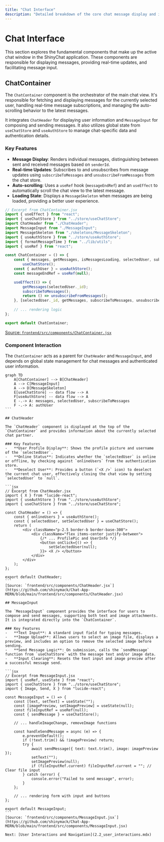 ```yaml
---
title: "Chat Interface"
description: "Detailed breakdown of the core chat message display and input components."
---
```

# Chat Interface

<TOC />

This section explores the fundamental components that make up the active chat window in the ShinyChat application. These components are responsible for displaying messages, providing real-time updates, and facilitating message input.

## ChatContainer

The `ChatContainer` component is the orchestrator of the main chat view. It's responsible for fetching and displaying messages for the currently selected user, handling real-time message subscriptions, and managing the auto-scrolling behavior to the latest messages.

It integrates `ChatHeader` for displaying user information and `MessageInput` for composing and sending messages. It also utilizes global state from `useChatStore` and `useAuthStore` to manage chat-specific data and authentication details.

### Key Features
-   **Message Display**: Renders individual messages, distinguishing between sent and received messages based on `senderId`.
-   **Real-time Updates**: Subscribes to and unsubscribes from message updates using `subscribeToMessages` and `unsubscribeFromMessages` from the chat store.
-   **Auto-scrolling**: Uses a `useRef` hook (`messageEndRef`) and an `useEffect` to automatically scroll the chat view to the latest message.
-   **Loading State**: Displays a `MessageSkeleton` when messages are being loaded, providing a better user experience.

```jsx
// Excerpt from ChatContainer.jsx
import { useEffect } from "react";
import { useChatStore } from "../store/useChatStore";
import ChatHeader from "./ChatHeader";
import MessageInput from "./MessageInput";
import MessageSkeleton from "./skeletons/MessageSkeleton";
import { useAuthStore } from "../store/useAuthStore";
import { formatMessageTime } from "../lib/utils";
import { useRef } from "react";

const ChatContainer = () => {
    const { messages, getMessages, isMessagesLoading, selectedUser, subscribeToMessages, unsubscribeFromMessages } =
        useChatStore();
    const { authUser } = useAuthStore();
    const messageEndRef = useRef(null);

    useEffect(() => {
        getMessages(selectedUser._id);
        subscribeToMessages();
        return () => unsubscribeFromMessages();
    }, [selectedUser._id, getMessages, subscribeToMessages, unsubscribeFromMessages]);
    
    // ... rendering logic
};

export default ChatContainer;
```
[Source: `frontend/src/components/ChatContainer.jsx`](https://github.com/shinymack/Chat-App-MERN/blob/main/frontend/src/components/ChatContainer.jsx)

### Component Interaction
The `ChatContainer` acts as a parent for `ChatHeader` and `MessageInput`, and depends on global state management for chat messages and authenticated user information.

````mermaid
graph TD
    A[ChatContainer] --> B[ChatHeader]
    A --> C[MessageInput]
    A --> D[MessageSkeleton]
    E[useChatStore] -- data flow --> A
    F[useAuthStore] -- data flow --> A
    E -.-> A: messages, selectedUser, subscribeToMessages
    F -.-> A: authUser
```

## ChatHeader

The `ChatHeader` component is displayed at the top of the `ChatContainer` and provides information about the currently selected chat partner.

### Key Features
-   **User Profile Display**: Shows the profile picture and username of the `selectedUser`.
-   **Online Status**: Indicates whether the `selectedUser` is online or offline, by checking against `onlineUsers` from the authentication store.
-   **Deselect User**: Provides a button (`<X />` icon) to deselect the current chat user, effectively closing the chat view by setting `selectedUser` to `null`.

```jsx
// Excerpt from ChatHeader.jsx
import { X } from "lucide-react";
import { useAuthStore } from "../store/useAuthStore";
import { useChatStore } from "../store/useChatStore";

const ChatHeader = () => {
    const { onlineUsers } = useAuthStore();
    const { selectedUser, setSelectedUser } = useChatStore();
    return (
        <div className="p-2.5 border-b border-base-300">
            <div className="flex items-center justify-between">
                {/* ... ProfilePic and UserInfo */}
                <button onClick={() => {
                    setSelectedUser(null);
                }}> <X /> </button>
            </div>
        </div>
    );
};

export default ChatHeader;
```
[Source: `frontend/src/components/ChatHeader.jsx`](https://github.com/shinymack/Chat-App-MERN/blob/main/frontend/src/components/ChatHeader.jsx)

## MessageInput

The `MessageInput` component provides the interface for users to compose and send messages, supporting both text and image attachments. It is integrated directly into the `ChatContainer`.

### Key Features
-   **Text Input**: A standard input field for typing messages.
-   **Image Upload**: Allows users to select an image file, displays a preview, and includes an option to remove the selected image before sending.
-   **Send Message Logic**: On submission, calls the `sendMessage` function from `useChatStore` with the message text and/or image data.
-   **Input Clearing**: Resets the text input and image preview after a successful message send.

```jsx
// Excerpt from MessageInput.jsx
import { useRef, useState } from "react";
import { useChatStore } from "../store/useChatStore";
import { Image, Send, X } from "lucide-react";

const MessageInput = () => {
    const [text, setText] = useState("");
    const [imagePreview, setImagePreview] = useState(null);
    const fileInputRef = useRef(null);
    const { sendMessage } = useChatStore();

    // ... handleImageChange, removeImage functions

    const handleSendMessage = async (e) => {
        e.preventDefault();
        if (!text.trim() && !imagePreview) return;
        try {
            await sendMessage({ text: text.trim(), image: imagePreview });
            setText("");
            setImagePreview(null);
            if (fileInputRef.current) fileInputRef.current = ""; // Clear file input
        } catch (error) {
            console.error("Failed to send message", error);
        }
    };

    // ... rendering form with input and buttons
};

export default MessageInput;
```
[Source: `frontend/src/components/MessageInput.jsx`](https://github.com/shinymack/Chat-App-MERN/blob/main/frontend/src/components/MessageInput.jsx)

Next: [User Interactions and Navigation](2.2_user_interactions.mdx)